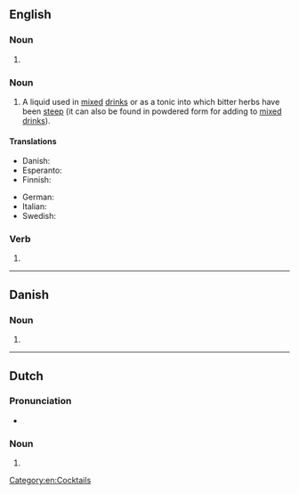 ==English==
{{wikipedia}}

===Noun===
{{head|en|noun form}}

# {{plural of|en|bitter}}

===Noun===
{{en-noun|bitters}}

# A liquid used in [[mix]]ed [[drink]]s or as a tonic into which bitter herbs have been [[steeped|steep]] (it can also be found in powdered form for adding to [[mixed drink]]s).

====Translations====
{{trans-top|beverage}}
* Danish: {{t+|da|bitter|c}}
* Esperanto: {{t|eo|amaraĵo}}
* Finnish: {{t+|fi|katkero}}
{{trans-mid}}
* German: {{t+|de|Bitter|m}}
* Italian: {{t+|it|bitter|m}}
* Swedish: {{t+|sv|bitter|c}}
{{trans-bottom}}

===Verb===
{{head|en|verb form}}

# {{en-third-person singular of|bitter}}

[[Category:en:Cocktails]]

----

==Danish==

===Noun===
{{head|da|noun form|g=c}}

# {{inflection of|da|bitter||indef|gen|s}}


----

==Dutch==

===Pronunciation===
* {{audio|nl|Nl-bitters.ogg|Audio}}

===Noun===
{{head|nl|noun plural form}}

# {{nl-noun form of|pl|bitter}}